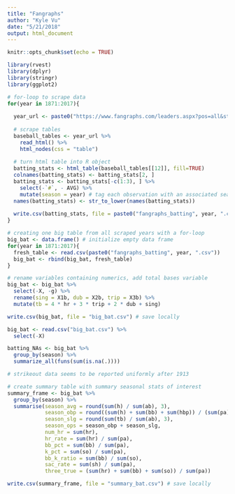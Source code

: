 ```yaml
---
title: "Fangraphs"
author: "Kyle Vu"
date: "5/21/2018"
output: html_document
---
```


```r
knitr::opts_chunk$set(echo = TRUE)
```

```r
library(rvest)
library(dplyr)
library(stringr)
library(ggplot2)
```

```r
# for-loop to scrape data
for(year in 1871:2017){
  
  year_url <- paste0("https://www.fangraphs.com/leaders.aspx?pos=all&stats=bat&lg=all&qual=0&type=0&season=", year, "&month=0&season1=", year, "&ind=0&team=0,ts&rost=0&age=0&filter=&players=0") # iteratively create urls for each year in defined range above
  
  # scrape tables
  baseball_tables <- year_url %>%
    read_html() %>%
    html_nodes(css = "table")
  
  # turn html table into R object
  batting_stats <- html_table(baseball_tables[[12]], fill=TRUE)
  colnames(batting_stats) <- batting_stats[2, ]
  batting_stats <- batting_stats[-c(1:3), ] %>%
    select(-`#`, - AVG) %>%
    mutate(season = year) # tag each observation with an associated season
  names(batting_stats) <- str_to_lower(names(batting_stats))
  
  write.csv(batting_stats, file = paste0("fangraphs_batting", year, ".csv"))
}
```

```r
# creating one big table from all scraped years with a for-loop
big_bat <- data.frame() # initialize empty data frame
for(year in 1871:2017){
  fresh_table <- read.csv(paste0("fangraphs_batting", year, ".csv"))
  big_bat <- rbind(big_bat, fresh_table)
}

# rename variables containing numerics, add total bases variable
big_bat <- big_bat %>%
  select(-X, -g) %>%
  rename(sing = X1b, dub = X2b, trip = X3b) %>%
  mutate(tb = 4 * hr + 3 * trip + 2 * dub + sing)

write.csv(big_bat, file = "big_bat.csv") # save locally
```
```r
big_bat <- read.csv("big_bat.csv") %>%
  select(-X)

batting_NAs <- big_bat %>%
  group_by(season) %>%
  summarize_all(funs(sum(is.na(.))))

# strikeout data seems to be reported uniformly after 1913
```

```r
# create summary table with summary seasonal stats of interest
summary_frame <- big_bat %>%
  group_by(season) %>%
  summarise(season_avg = round(sum(h) / sum(ab), 3),
            season_obp = round((sum(h) + sum(bb) + sum(hbp)) / (sum(pa)), 3),
            season_slg = round(sum(tb) / sum(ab), 3),
            season_ops = season_obp + season_slg,
            num_hr = sum(hr),
            hr_rate = sum(hr) / sum(pa),
            bb_pct = sum(bb) / sum(pa),
            k_pct = sum(so) / sum(pa),
            bb_k_ratio = sum(bb) / sum(so),
            sac_rate = sum(sh) / sum(pa),
            three_true = (sum(hr) + sum(bb) + sum(so)) / sum(pa))

write.csv(summary_frame, file = "summary_bat.csv") # save locally
```


